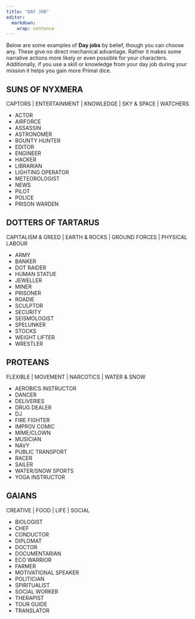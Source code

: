 ```yaml
---
title: "DAY JOB"
editor: 
  markdown: 
    wrap: sentence
---
```


Below are some examples of __Day jobs__ by belief, though you can choose any. These give no direct mechanical advantage. Rather it makes some narrative actions more likely or even possible for your characters. Additionally, if you use a skill or knowledge from your day job during your mission it helps you gain more Primal dice.

## SUNS OF NYXMERA

CAPTORS | ENTERTAINMENT | KNOWLEDGE | SKY & SPACE | WATCHERS

- ACTOR
- AIRFORCE
- ASSASSIN
- ASTRONOMER
- BOUNTY HUNTER
- EDITOR
- ENGINEER
- HACKER
- LIBRARIAN
- LIGHTING OPERATOR
- METEOROLOGIST
- NEWS
- PILOT
- POLICE
- PRISON WARDEN

## DOTTERS OF TARTARUS

CAPITALISM & GREED | EARTH & ROCKS | GROUND FORCES | PHYSICAL LABOUR

- ARMY
- BANKER
- DOT RAIDER
- HUMAN STATUE
- JEWELLER
- MINER
- PRISONER
- ROADIE
- SCULPTOR
- SECURITY
- SEISMOLOGIST
- SPELUNKER
- STOCKS
- WEIGHT LIFTER
- WRESTLER

## PROTEANS

FLEXIBLE | MOVEMENT | NARCOTICS | WATER & SNOW

- AEROBICS INSTRUCTOR
- DANCER
- DELIVERIES
- DRUG DEALER
- DJ
- FIRE FIGHTER
- IMPROV COMIC
- MIME/CLOWN
- MUSICIAN
- NAVY
- PUBLIC TRANSPORT
- RACER
- SAILER
- WATER/SNOW SPORTS
- YOGA INSTRUCTOR

## GAIANS

CREATIVE | FOOD |  LIFE | SOCIAL
 
- BIOLOGIST
- CHEF
- CONDUCTOR
- DIPLOMAT
- DOCTOR
- DOCUMENTARIAN
- ECO WARRIOR
- FARMER
- MOTIVATIONAL SPEAKER
- POLITICIAN
- SPIRITUALIST
- SOCIAL WORKER
- THERAPIST
- TOUR GUIDE
- TRANSLATOR